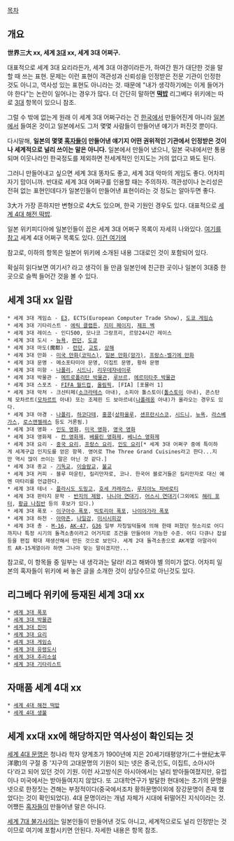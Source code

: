 [[목차]]

== 개요 ==
'''世界三大 xx, 세계 [[3대]] xx, 세계 3대 어쩌구.'''

대표적으로 세계 3대 요리라든가, 세계 3대 야경이라든가, 하여간 뭔가 대단한 것을 말할 때 쓰는 표현. 문제는 이런 표현이 객관성과 신뢰성을 인정받은 전문 기관이 인정한 것도 아니고, 역사성 있는 표현도 아니라는 것. 때문에 "내가 생각하기에는 이게 들어가야 한다"는 논란이 일어나는 경우가 많다. 더 간단히 말하면 '''[[떡밥]]''' 리그베다 위키에는 따로 [[3대]] 항목이 있으니 참조.

그럴 수 밖에 없는게 원래 이 세계 3대 어쩌구라는 건 [[한국]]에서 만들어진게 아니라 [[일본]]에서 들여온 것이고 일본에서도 그저 몇몇 사람들이 만들어낸 얘기가 퍼진것 뿐이다.

다시말해, '''일본의 몇몇 [[혹자]]들이 만들어낸 얘기지 어떤 권위적인 기관에서 인정받은 것이나 세계적으로 널리 쓰이는 말은 아니다.''' 일본에서 만들어 냈으니, 일본 국내에서만 통용되며 이웃나라인 한국정도를 제외하면 전세계적인 인지도는 거의 없다고 봐도 된다.

그러니 만들어내고 싶으면 세계 3대 똥차도 좋고, 세계 3대 악마의 게임도 좋다. 어차피 자기 맘이니까. 반대로 세계 3대 어쩌구를 인용할 때는 주의하자. 객관성이나 논리성은 전혀 없는 표현인데다가 일본인들이 만들어낸 표현이라는 것 정도는 알아두면 좋다. 

3大가 가장 흔하지만 변형으로 4大도 있으며, 한국 기원인 경우도 있다. 대표적으로 [[세계 4대 해전 떡밥]].

일본 위키피디아에 일본인들이 꼽은 세계 3대 어쩌구 목록이 자세히 나와있다. [http://ja.wikipedia.org/wiki/%E4%B8%96%E7%95%8C%E4%B8%89%E5%A4%A7%E4%B8%80%E8%A6%A7 여기를 참고] 세계 4대 어쩌구 목록도 있다. [http://ja.wikipedia.org/wiki/%E4%B8%96%E7%95%8C%E5%9B%9B%E5%A4%A7%E4%B8%80%E8%A6%A7 이건 여기에]

참고로, 이하의 항목은 일본어 위키에 소개된 내용 그대로인 것이 포함되어 있다.

확실히 읽다보면 여기서? 라고 생각이 들 만큼 일본인에 친근한 곳이나 일본이 3대중 한곳으로 슬쩍 들어간 것을 볼 수 있다.
== 세계 3대 xx 일람 ==
 * 세계 3대 게임쇼 - [[E3]], ECTS(European Computer Trade Show), [[도쿄 게임쇼]] 
 * 세계 3대 기타리스트 - [[에릭 클랩튼]], [[지미 페이지]], [[제프 벡]]
 * 세계 3대 레이스 - 인디500, 모나코 그랑프리, 르망24시간 레이스
 * 세계 3대 도시 - [[뉴욕]], [[런던]], [[도쿄]]
 * 세계 3대 마도(魔都) - [[런던]], [[교토]], [[상하이|상해]]
 * 세계 3대 만화 - [[미국 만화|미국 만화(코믹스)]], [[일본 만화|일본 만화(망가)]], [[프랑스-벨기에 만화]]
 * 세계 3대 문명 - 메소포타미아 문명, 이집트 문명, 황하 문명
 * 세계 3대 미항 - [[나폴리]], [[시드니]], [[리우데자네이루]]
 * 세계 3대 박물관 - [[메트로폴리탄 박물관]], [[루브르]], [[에르미타주 박물관]]
 * 세계 3대 스포츠 - [[FIFA 월드컵]], [[올림픽]], [FIA] [포뮬러 1]
 * 세계 3대 악처 - 크샨티페([[소크라테스]] 아내), 소피아 톨스토이([[톨스토이]] 아내), 콘스탄체 모차르트([[모차르트]] 아내) 또는 조제핀 드 보아르네([[나폴레옹]] 아내)가 올라오는 경우도 있다.
 * 세계 3대 야경 - [[나폴리]], [[하코다테]], [[홍콩]]([[상파울루]], [[샌프란시스코]], [[시드니]], [[뉴욕]], [[라스베가스]], [[로스앤젤레스]] 등도 거론됨.)
 * 세계 3대 영화 - [[인도 영화]], [[미국 영화]], [[영국 영화]] 
 * 세계 3대 영화제 - [[칸 영화제]], [[베를린 영화제]], [[베니스 영화제]]
 * 세계 3대 요리 - [[중국 요리]], [[프랑스 요리]], [[인도 요리]][* 세계 3대 어쩌구 중에 특이하게 세계구급 인지도를 얻은 항목. 영어로 The Three Grand Cuisines라고 한다...지만 역시 많이 쓰이는 말은 아닌 것 같다.]
 * 세계 3대 종교 - [[기독교]], [[이슬람교]], [[불교]]
 * 세계 3대 커피 - 블루 마운틴, 킬리만자로, 코나. 한국어 블로거들은 킬리만자로 대신 예멘 마타리를 언급한다.
 * 세계 3대 테너 - [[플라시도 도밍고]], [[호세 카레라스]], [[루치아노 파바로티]]
 * 세계 3대 판타지 문학 - [[반지의 제왕]], [[나니아 연대기]], [[어스시 연대기]](그외에도 [[해리 포터]], [[황금 나침반]] 등의 후보가 있다.)
 * 세계 3대 폭포 - [[이구아수 폭포]], [[빅토리아 폭포]], [[나이아가라 폭포]]
 * 세계 3대 하천 - [[아마존]], [[나일강]], [[미시시피]]강  
 * 세계 3대 총 - [[M-16]], [[AK-47]], [[G36]] 일부 자칭밀덕들에 의해 한때 퍼졌던 헛소리로 어디까지나 특정 시기의 돌격소총이라고 어거지로 조건을 만들어야 가능한 수준. 어디 다큐나 잡설등을 편집 확대 재생산해서 만든 것으로 보인다. 세계 2대 돌격소총으로 AK계열 아말라이트 AR-15계열이라 하면 그나마 맞는 말이겠지만...

참고로, 이 항목들 중 일부는 내 생각과는 달라! 라고 해봐야 별 의미가 없다. 어차피 일본의 혹자들이 위키에 써 놓은 글을 소개한 것이 상당수므로 아닌것도 있다.

== 리그베다 위키에 등재된 세계 3대 xx ==
 * [[세계 3대 폭포]]
 * [[세계 3대 박물관]]
 * [[세계 3대 진미]]
 * [[세계 3대 요리]]
 * [[세계 3대 게임쇼]]
 * [[세계 3대 유령도시]] 
 * [[세계 3대 추리소설]]  
 * [[세계 3대 기타리스트]]

== 자매품 세계 4대 xx ==
 * [[세계 4대 해전 떡밥]]
 * [[세계 4대 생불]] 

== 세계 xx대 xx에 해당하지만 역사성이 확인되는 것 ==
[[세계 4대 문명]]은 청나라 학자 양계초가 1900년에 지은 20세기태평양가(二十世纪太平洋歌)의 구절 중 '지구의 고대문명의 기원이 되는 넷은 중국,인도, 이집트, 소아시아다'라고 되어 있던 것이 기원. 이런 사고방식은 아시아에서는 널리 받아들여졌지만, 유럽이나 미국에서는 받아들여지지 않았다. 또 고대학연구가 발달한 현대에는 초기의 문명을 넷으로 한정짓는 견해는 부정적이다(중국에서조차 황하문명이외에 장강문명이 존재 했었다는 것이 확인되었다). 4대 문명이라는 개념 자체가 시대에 뒤떨어진 지식이라는 것. 어쨌든 [[혹자]]들이 만들어낸 말은 아니다.

[[세계 7대 불가사의]]는 일본인들이 만들어낸 것도 아니고, 세계적으로도 널리 인정받는 것이므로 여기에 포함시키면 안된다. 자세한 내용은 항목 참조.
